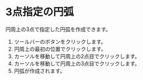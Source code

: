 
# 3点指定の円弧

円周上の3点で指定した円弧を作成できます。

<KinouGaiyou shortcut='' command='Three-Point Arc' button='ツールバー' />

1. ツールバーのボタンをクリックします。
2. 円周上の最初の位置でクリックします。
3. カーソルを移動して円周上の2点目でクリックします。
4. カーソルを移動して円周上の3点目でクリックします。
5. 円弧が作成されます。

